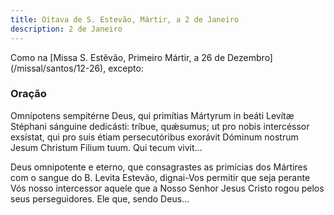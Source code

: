 ```yaml
---
title: Oitava de S. Estevão, Mártir, a 2 de Janeiro
description: 2 de Janeiro
---
```


<aside>
  Como na [Missa S. Estêvão, Primeiro Mártir, a 26 de
  Dezembro](/missal/santos/12-26), excepto:
</aside>

### Oração

<div class="side-by-side not-content">

Omnípotens sempitérne Deus, qui primítias Mártyrum in beáti Levítæ Stéphani sánguine dedicásti: tríbue, quǽsumus; ut pro nobis intercéssor exsístat, qui pro suis étiam persecutóribus exorávit Dóminum nostrum Jesum Christum Filium tuum. Qui tecum vivit...

Deus omnipotente e eterno, que consagrastes as primícias dos Mártires com o sangue do B. Levita Estevão, dignai-Vos permitir que seja perante Vós nosso intercessor aquele que a Nosso Senhor Jesus Cristo rogou pelos seus perseguidores. Ele que, sendo Deus...

</div>
